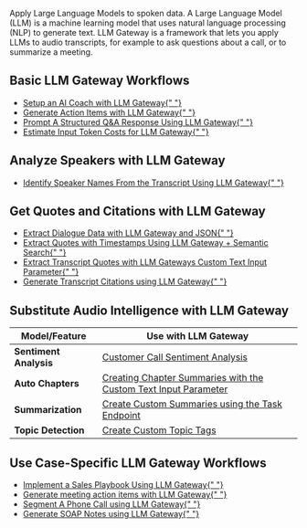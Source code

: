 <style>
  {`
    /* Styles for custom list items */
    .no-bullets {
      list-style-type: none;
      padding-left: 0;
      margin-left: 0;
    }
    
    .no-bullets li {
      margin: 0;
      padding-left: 0;

      &:before {
        display: none !important;
      }
    }
    
    .link-cta {
      text-decoration: none;
      padding: 8px 12px;
      margin-left: -12px;
      border-radius: 0.5rem;

      p {
        margin: 0 !important;s
      }
    }
    
    .link-cta:hover {
      background-color: var(--accent-3);
    }
    
    .link-cta svg {
      transition: transform 0.2s ease;
    }
    
    .link-cta:hover svg {
      transform: translateX(4px);
    }
`}
</style>

Apply Large Language Models to spoken data. A Large Language Model (LLM) is a machine learning model that uses natural language processing (NLP) to generate text. LLM Gateway is a framework that lets you apply LLMs to audio transcripts, for example to ask questions about a call, or to summarize a meeting.

## Basic LLM Gateway Workflows

<div className="guides-list">
  <ul className="no-bullets">
    <li>
      <a
        href="task-endpoint-ai-coach"
        className="link-cta rounded-lg flex items-center gap-2"
      >
        Setup an AI Coach with LLM Gateway{" "}
        <Icon
          icon="duotone arrow-right"
          color="rgba(var(--accent-aaa),var(--tw-text-opacity,1))"
        />
      </a>
    </li>
    <li>
      <a
        href="task-endpoint-action-items"
        className="link-cta rounded-lg flex items-center gap-2"
      >
        Generate Action Items with LLM Gateway{" "}
        <Icon
          icon="duotone arrow-right"
          color="rgba(var(--accent-aaa),var(--tw-text-opacity,1))"
        />
      </a>
    </li>
    <li>
      <a
        href="task-endpoint-structured-QA"
        className="link-cta rounded-lg flex items-center gap-2"
      >
        Prompt A Structured Q&A Response Using LLM Gateway{" "}
        <Icon
          icon="duotone arrow-right"
          color="rgba(var(--accent-aaa),var(--tw-text-opacity,1))"
        />
      </a>
    </li>
    <li>
      <a
        href="counting-tokens"
        className="link-cta rounded-lg flex items-center gap-2"
      >
        Estimate Input Token Costs for LLM Gateway{" "}
        <Icon
          icon="duotone arrow-right"
          color="rgba(var(--accent-aaa),var(--tw-text-opacity,1))"
        />
      </a>
    </li>
  </ul>
</div>

## Analyze Speakers with LLM Gateway

<div className="guides-list">
  <ul className="no-bullets">
    <li>
      <a
        href="speaker-identification"
        className="link-cta rounded-lg flex items-center gap-2"
      >
        Identify Speaker Names From the Transcript Using LLM Gateway{" "}
        <Icon
          icon="duotone arrow-right"
          color="rgba(var(--accent-aaa),var(--tw-text-opacity,1))"
        />
      </a>
    </li>
  </ul>
</div>

## Get Quotes and Citations with LLM Gateway

<div className="guides-list">
  <ul className="no-bullets">
    <li>
      <a
        href="dialogue-data"
        className="link-cta rounded-lg flex items-center gap-2"
      >
        Extract Dialogue Data with LLM Gateway and JSON{" "}
        <Icon
          icon="duotone arrow-right"
          color="rgba(var(--accent-aaa),var(--tw-text-opacity,1))"
        />
      </a>
    </li>
    <li>
      <a
        href="transcript-citations"
        className="link-cta rounded-lg flex items-center gap-2"
      >
        Extract Quotes with Timestamps Using LLM Gateway + Semantic Search{" "}
        <Icon
          icon="duotone arrow-right"
          color="rgba(var(--accent-aaa),var(--tw-text-opacity,1))"
        />
      </a>
    </li>
    <li>
      <a
        href="timestamped-transcripts"
        className="link-cta rounded-lg flex items-center gap-2"
      >
        Extract Transcript Quotes with LLM Gateways Custom Text Input Parameter{" "}
        <Icon
          icon="duotone arrow-right"
          color="rgba(var(--accent-aaa),var(--tw-text-opacity,1))"
        />
      </a>
    </li>
    <li>
      <a
        href="LLM Gateway-transcript-citations"
        className="link-cta rounded-lg flex items-center gap-2"
      >
        Generate Transcript Citations using LLM Gateway{" "}
        <Icon
          icon="duotone arrow-right"
          color="rgba(var(--accent-aaa),var(--tw-text-opacity,1))"
        />
      </a>
    </li>
  </ul>
</div>

## Substitute Audio Intelligence with LLM Gateway

| Model/Feature          | Use with LLM Gateway                                                                   |
| ---------------------- | -------------------------------------------------------------------------------------- |
| **Sentiment Analysis** | [Customer Call Sentiment Analysis](call-sentiment-analysis)                            |
| **Auto Chapters**      | [Creating Chapter Summaries with the Custom Text Input Parameter](input-text-chapters) |
| **Summarization**      | [Create Custom Summaries using the Task Endpoint](task-endpoint-custom-summary)        |
| **Topic Detection**    | [Create Custom Topic Tags](custom-topic-tags)                                          |

## Use Case-Specific LLM Gateway Workflows

<div className="guides-list">
  <ul className="no-bullets">
    <li>
      <a
        href="sales-playbook"
        className="link-cta rounded-lg flex items-center gap-2"
      >
        Implement a Sales Playbook Using LLM Gateway{" "}
        <Icon
          icon="duotone arrow-right"
          color="rgba(var(--accent-aaa),var(--tw-text-opacity,1))"
        />
      </a>
    </li>
    <li className="flex items-center gap-2">
      <a
        href="generate-meeting-action-items-with-LLM Gateway"
        className="link-cta rounded-lg flex items-center gap-2"
      >
        Generate meeting action items with LLM Gateway{" "}
        <Icon
          icon="duotone arrow-right"
          color="rgba(var(--accent-aaa),var(--tw-text-opacity,1))"
        />
      </a>
    </li>
    <li>
      <a
        href="phone-call-segmentation"
        className="link-cta rounded-lg flex items-center gap-2"
      >
        Segment A Phone Call using LLM Gateway{" "}
        <Icon
          icon="duotone arrow-right"
          color="rgba(var(--accent-aaa),var(--tw-text-opacity,1))"
        />
      </a>
    </li>
    <li>
      <a
        href="soap-note-generation"
        className="link-cta rounded-lg flex items-center gap-2"
      >
        Generate SOAP Notes using LLM Gateway{" "}
        <Icon
          icon="duotone arrow-right"
          color="rgba(var(--accent-aaa),var(--tw-text-opacity,1))"
        />
      </a>
    </li>
  </ul>
</div>
